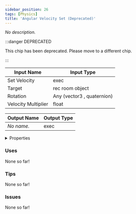 ```yaml
---
sidebar_position: 26
tags: [Physics]
title: 'Angular Velocity Set (Deprecated)'
---
```


*No description.*

:::danger DEPRECATED

This chip has been deprecated. Please move to a different chip.

:::




<EsbSvg />

| Input Name | Input Type |
|-----------|-----------|
| Set Velocity | exec |
| Target | rec room object |
| Rotation | Any (vector3 , quaternion) |
| Velocity Multiplier | float |

| Output Name | Output Type |
|-----------|-----------|
| *No name.* | exec |


<details>
  <summary>Properties</summary>
  <div>
    <div>
    <table>
      <thead>
        <tr>
          <th>Is beta required?</th>
          <th>✅</th>
        </tr>
        <tr>
          <th>Is this chip a trolling risk?</th>
          <th>❌</th>
        </tr>
        <tr>
          <th>Is this chip a role assignment risk?</th>
          <th>❌</th>
        </tr>
        <tr>
          <th>Chip UUID</th>
          <th>98b24bc7-32d8-4386-9348-d44ad00d7702</th>
        </tr>
      </thead>
    </table>
    </div>
  </div>
</details>

### Uses

None so far!

### Tips

None so far!

### Issues

None so far!